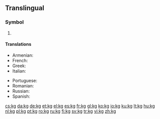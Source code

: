 {{also|KG|.kg}}
==Translingual==
===Symbol===
{{head|mul|symbol}}

# {{SI-unit-abb|kilo|gram|[[mass]]}}

====Translations====
{{trans-top|kg}}
* Armenian: {{t|hy|կգ}}
* French: {{t+|fr|kg}}
* Greek: {{t|el|χγρ.}}
* Italian: {{t|it|kg}}
{{trans-mid}}
* Portuguese: {{t+|pt|kg}}
* Romanian: {{t|ro|kg|n}}
* Russian: {{t+|ru|кг|sc=Cyrl}}
* Spanish: {{t+|es|kg}}
{{trans-bottom}}

[[cs:kg]]
[[da:kg]]
[[de:kg]]
[[et:kg]]
[[el:kg]]
[[es:kg]]
[[fr:kg]]
[[gl:kg]]
[[ko:kg]]
[[io:kg]]
[[ku:kg]]
[[lt:kg]]
[[hu:kg]]
[[nl:kg]]
[[pl:kg]]
[[pt:kg]]
[[ro:kg]]
[[ru:kg]]
[[fi:kg]]
[[sv:kg]]
[[tr:kg]]
[[vi:kg]]
[[zh:kg]]